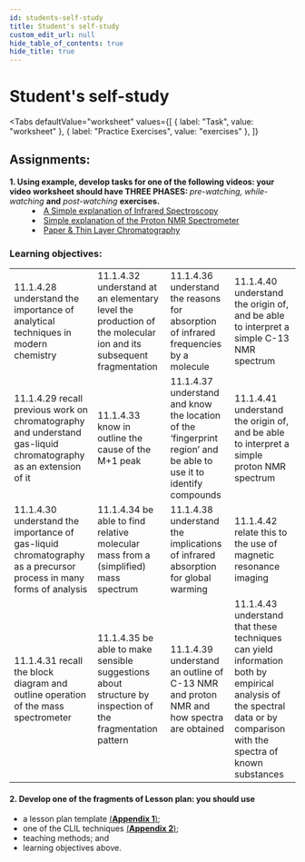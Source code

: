 ```yaml
---
id: students-self-study
title: Student's self-study
custom_edit_url: null
hide_table_of_contents: true
hide_title: true
---
```



<Theme analyticalTechniques />

# Student's self-study

<Tabs
  defaultValue="worksheet"
  values={[
    { label: "Task", value: "worksheet" },
    { label: "Practice Exercises", value: "exercises" },
  ]}
>

<TabItem value="worksheet">

## Assignments:

<dl>
  <dt>
    <strong>
      1. Using example, develop tasks for one of the following videos: your
      video worksheet should have THREE PHASES:
    </strong>
    <em> pre-watching, while-watching</em> <strong>and</strong> <em>
      post-watching
    </em> <strong>exercises.</strong>
  </dt>

  <dd>
    <li>
      <a href='https://www.youtube.com/watch?v=9HfJNnoRMPA&list=UUq8D30gXUJvMsPqf6gnZlLg&index=164'>
        A Simple explanation of Infrared Spectroscopy
      </a>
    </li>
    <li>
      <a href='https://www.youtube.com/watch?v=9HfJNnoRMPA&list=UUq8D30gXUJvMsPqf6gnZlLg&index=164'>
        Simple explanation of the Proton NMR Spectrometer
      </a>
    </li>
    <li>
      <a href='https://www.youtube.com/watch?v=J8r8hN05xXk'>
        Paper & Thin Layer Chromatography
      </a>
    </li>
  </dd>
</dl>

### Learning objectives:

<table>
  <tr>
    <td>
      11.1.4.28 understand the importance of analytical techniques in modern
      chemistry
    </td>
    <td>
      11.1.4.32 understand at an elementary level the production of the
      molecular ion and its subsequent fragmentation
    </td>
    <td>
      11.1.4.36 understand the reasons for absorption of infrared frequencies by
      a molecule
    </td>
    <td>
      11.1.4.40 understand the origin of, and be able to interpret a simple C-13
      NMR spectrum
    </td>
  </tr>
  <tr>
    <td>
      11.1.4.29 recall previous work on chromatography and understand gas-liquid
      chromatography as an extension of it
    </td>
    <td>11.1.4.33 know in outline the cause of the M+1 peak</td>
    <td>
      11.1.4.37 understand and know the location of the ‘fingerprint region’ and
      be able to use it to identify compounds
    </td>
    <td>
      11.1.4.41 understand the origin of, and be able to interpret a simple
      proton NMR spectrum
    </td>
  </tr>
  <tr>
    <td>
      11.1.4.30 understand the importance of gas-liquid chromatography as a
      precursor process in many forms of analysis
    </td>
    <td>
      11.1.4.34 be able to find relative molecular mass from a (simplified) mass
      spectrum
    </td>
    <td>
      11.1.4.38 understand the implications of infrared absorption for global
      warming
    </td>
    <td>11.1.4.42 relate this to the use of magnetic resonance imaging</td>
  </tr>
  <tr>
    <td>
      11.1.4.31 recall the block diagram and outline operation of the mass
      spectrometer
    </td>
    <td>
      11.1.4.35 be able to make sensible suggestions about structure by
      inspection of the fragmentation pattern
    </td>
    <td>
      11.1.4.39 understand an outline of C-13 NMR and proton NMR and how spectra
      are obtained
    </td>
    <td>
      11.1.4.43 understand that these techniques can yield information both by
      empirical analysis of the spectral data or by comparison with the spectra
      of known substances
    </td>
  </tr>
</table>

#### 2. Develop one of the fragments of Lesson plan: you should use

- a lesson plan template [(**Appendix 1**)](../appendix/1);
- one of the CLIL techniques [(**Appendix 2**)](../appendix/2);
- teaching methods; and
- learning objectives above.

</TabItem>

<TabItem value="exercises">
  <Frame src="https://learningapps.org/watch?v=pjbk441e521" height="480px" />
</TabItem>

</Tabs>

